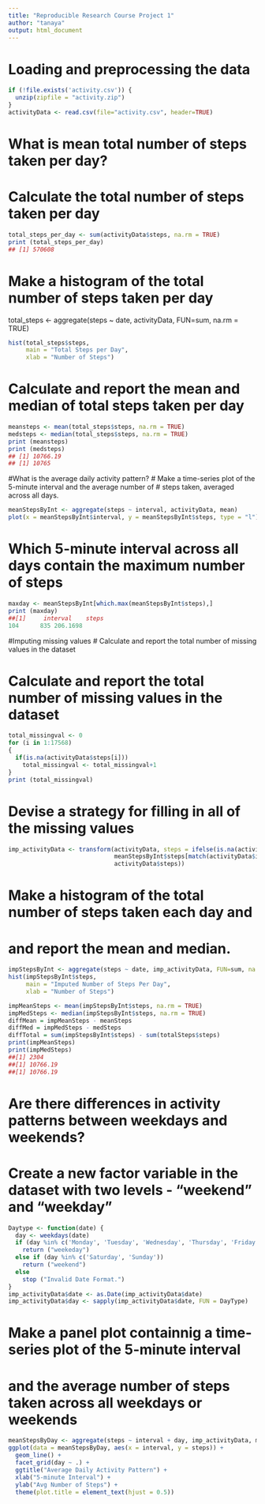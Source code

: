 ```yaml
---
title: "Reproducible Research Course Project 1"
author: "tanaya"
output: html_document
---
```




# Loading and preprocessing the data
```r
if (!file.exists('activity.csv')) {
  unzip(zipfile = "activity.zip")
}
activityData <- read.csv(file="activity.csv", header=TRUE)
```

# What is mean total number of steps taken per day?
# Calculate the total number of steps taken per day
```r
total_steps_per_day <- sum(activityData$steps, na.rm = TRUE)
print (total_steps_per_day)
## [1] 570608
```

# Make a histogram of the total number of steps taken per day
total_steps <- aggregate(steps ~ date, activityData, FUN=sum, na.rm = TRUE)

```r
hist(total_steps$steps,
     main = "Total Steps per Day",
     xlab = "Number of Steps")
```
    
# Calculate and report the mean and median of total steps taken per day
```r
meansteps <- mean(total_steps$steps, na.rm = TRUE)
medsteps <- median(total_steps$steps, na.rm = TRUE)
print (meansteps)
print (medsteps)
## [1] 10766.19
## [1] 10765
```
#What is the average daily activity pattern?
# Make a time-series plot of the 5-minute interval and the average number of
# steps taken, averaged across all days.
```r
meanStepsByInt <- aggregate(steps ~ interval, activityData, mean)
plot(x = meanStepsByInt$interval, y = meanStepsByInt$steps, type = "l") 
```
# Which 5-minute interval across all days contain the maximum number of steps
```r
maxday <- meanStepsByInt[which.max(meanStepsByInt$steps),]
print (maxday)
##[1]     interval    steps
104      835 206.1698
```
#Imputing missing values 
# Calculate and report the total number of missing values in the dataset

# Calculate and report the total number of missing values in the dataset
```r
total_missingval <- 0
for (i in 1:17568)
{
  if(is.na(activityData$steps[i])) 
    total_missingval <- total_missingval+1 
}
print (total_missingval)
```
# Devise a strategy for filling in all of the missing values
```r
imp_activityData <- transform(activityData, steps = ifelse(is.na(activityData$steps),
                              meanStepsByInt$steps[match(activityData$interval,                                                                 meanStepsByInt$interval)],
                              activityData$steps))
```
# Make a histogram of the total number of steps taken each day and
# and report the mean and median.
```r
impStepsByInt <- aggregate(steps ~ date, imp_activityData, FUN=sum, na.rm = TRUE)
hist(impStepsByInt$steps,
     main = "Imputed Number of Steps Per Day",
     xlab = "Number of Steps")

impMeanSteps <- mean(impStepsByInt$steps, na.rm = TRUE)
impMedSteps <- median(impStepsByInt$steps, na.rm = TRUE)
diffMean = impMeanSteps - meanSteps
diffMed = impMedSteps - medSteps
diffTotal = sum(impStepsByInt$steps) - sum(totalSteps$steps)
print(impMeanSteps)
print(impMedSteps)
##[1] 2304
##[1] 10766.19
##[1] 10766.19
```
# Are there differences in activity patterns between weekdays and weekends?
# Create a new factor variable in the dataset with two levels - "weekend" and "weekday"
```r
Daytype <- function(date) {
  day <- weekdays(date)
  if (day %in% c('Monday', 'Tuesday', 'Wednesday', 'Thursday', 'Friday'))
    return ("weekeday")
  else if (day %in% c('Saturday', 'Sunday'))
    return ("weekend")
  else
    stop ("Invalid Date Format.")
}
imp_activityData$date <- as.Date(imp_activityData$date)
imp_activityData$day <- sapply(imp_activityData$date, FUN = DayType)
```
# Make a panel plot containnig a time-series plot of the 5-minute interval
# and the average number of steps taken across all weekdays or weekends
```r
meanStepsByDay <- aggregate(steps ~ interval + day, imp_activityData, mean)
ggplot(data = meanStepsByDay, aes(x = interval, y = steps)) + 
  geom_line() +
  facet_grid(day ~ .) +
  ggtitle("Average Daily Activity Pattern") +
  xlab("5-minute Interval") +
  ylab("Avg Number of Steps") +
  theme(plot.title = element_text(hjust = 0.5))
```
